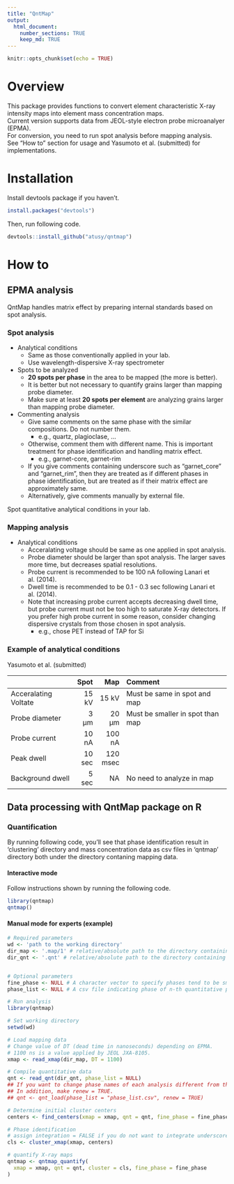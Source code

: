 ```yaml
---
title: "QntMap"
output: 
  html_document: 
    number_sections: TRUE
    keep_md: TRUE
---
```


```r
knitr::opts_chunk$set(echo = TRUE)
```

# Overview

This package provides functions to convert element characteristic X-ray intensity maps into element mass concentration maps.  
Current version supports data from JEOL-style electron probe microanalyer (EPMA).  
For conversion, you need to run spot analysis before mapping analysis.  
See "How to" section for usage and Yasumoto et al. (submitted) for implementations.

# Installation

Install devtools package if you haven't.

```r
install.packages("devtools")
```

Then, run following code.

```r
devtools::install_github("atusy/qntmap")
```

# How to

## EPMA analysis

QntMap handles matrix effect by preparing internal standards based on spot analysis.


### Spot analysis

- Analytical conditions
    - Same as those conventionally applied in your lab.
    - Use wavelength-dispersive X-ray spectrometer
- Spots to be analyzed
    - **20 spots per phase** in the area to be mapped (the more is better).
    - It is better but not necessary to quantify grains larger than mapping probe diameter.
    - Make sure at least **20 spots per element** are analyzing grains larger than mapping probe diameter.
- Commenting analysis
    - Give same comments on the same phase with the similar compositions. Do not number them.
      - e.g., quartz, plagioclase, ...
    - Otherwise, comment them with different name. This is important treatment for phase identification and handling matrix effect.
      - e.g., garnet-core, garnet-rim
    - If you give comments containing underscore such as "garnet_core" and "garnet_rim", then they are treated as if different phases in phase identification, but are treated as if their matrix effect are approximately same. 
    - Alternatively, give comments manually by external file.
    
Spot quantitative analytical conditions in your lab.

### Mapping analysis

- Analytical conditions
    - Acceralating voltage should be same as one applied in spot analysis.
    - Probe diameter should be larger than spot analysis. The larger saves more time, but decreases spatial resolutions.
    - Probe current is recommended to be 100 nA following Lanari et al. (2014).
    - Dwell time is recommended to be 0.1 - 0.3 sec following Lanari et al. (2014).
    - Note that increasing probe current accepts decreasing dwell time, but probe current must not be too high to saturate X-ray detectors. If you prefer high probe current in some reason, consider changing dispersive crystals from those chosen in spot analysis.
        - e.g., chose PET instead of TAP for Si


### Example of analytical conditions

Yasumoto et al. (submitted)

|                     | Spot  | Map     | Comment                         |
|:--------------------|------:|--------:|:--------------------------------|
|Acceralating Voltate | 15 kV | 15 kV   | Must be same in spot and map    |
|Probe diameter       | 3 μm  | 20 μm   | Must be smaller in spot than map|
|Probe current        | 10 nA | 100 nA  |                                 |
|Peak dwell           | 10 sec| 120 msec|                                 |
|Background dwell     |  5 sec| NA      | No need to analyze in map       |


## Data processing with QntMap package on R

### Quantification

By running following code, you'll see that phase identification result in 'clustering' directory and mass concentration data as csv files in 'qntmap' directory both under the directory contaning mapping data.

#### Interactive mode

Follow instructions shown by running the following code.

```r
library(qntmap)
qntmap()
```


#### Manual mode for experts (example)

```r
# Required parameters
wd <- 'path to the working directory'
dir_map <- '.map/1' # relative/absolute path to the directory containing ascii converted X-ray map files (1_map.txt, 2_map.txt, and so on)"
dir_qnt <- '.qnt' # relative/absolute path to the directory containing .qnt files (pkint.qnt, net.qnt, and so on)"


# Optional parameters
fine_phase <- NULL # A character vector to specify phases tend to be smaller than mapping probe diameter
phase_list <- NULL # A csv file indicating phase of n-th quantitative point analysis

# Run analysis
library(qntmap)

# Set working directory
setwd(wd)

# Load mapping data
# Change value of DT (dead time in nanoseconds) depending on EPMA.
# 1100 ns is a value applied by JEOL JXA-8105.
xmap <- read_xmap(dir_map, DT = 1100)

# Compile quantitative data
qnt <- read_qnt(dir_qnt, phase_list = NULL)
## If you want to change phase names of each analysis different from those determined preliminary given during EPMA analysis, prepare csv file that indicates phase name, and input its path to phase_list parameter.
## In addition, make renew = TRUE.
## qnt <- qnt_load(phase_list = "phase_list.csv", renew = TRUE)

# Determine initial cluster centers
centers <- find_centers(xmap = xmap, qnt = qnt, fine_phase = fine_phase)

# Phase identification
# assign integration = FALSE if you do not want to integrate underscored phases (e.g., garnet_a and garnet_b are integrated to garnet if TRUE)
cls <- cluster_xmap(xmap, centers)

# quantify X-ray maps
qntmap <- qntmap_quantify(
  xmap = xmap, qnt = qnt, cluster = cls, fine_phase = fine_phase
)
```

